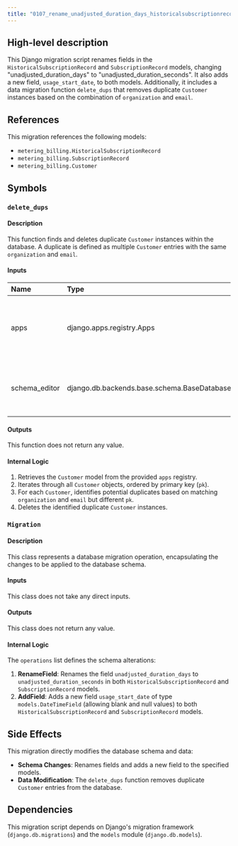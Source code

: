 ```yaml
---
title: "0107_rename_unadjusted_duration_days_historicalsubscriptionrecord_unadjusted_duration_seconds_and_more.py"
---
```


## High-level description
This Django migration script renames fields in the `HistoricalSubscriptionRecord` and `SubscriptionRecord` models, changing "unadjusted_duration_days" to "unadjusted_duration_seconds". It also adds a new field, `usage_start_date`, to both models. Additionally, it includes a data migration function `delete_dups` that removes duplicate `Customer` instances based on the combination of `organization` and `email`.

## References
This migration references the following models:

* `metering_billing.HistoricalSubscriptionRecord`
* `metering_billing.SubscriptionRecord`
* `metering_billing.Customer`

## Symbols

### `delete_dups`
#### Description
This function finds and deletes duplicate `Customer` instances within the database. A duplicate is defined as multiple `Customer` entries with the same `organization` and `email`. 

#### Inputs
| Name | Type | Description |
|:-----|:-----|:------------|
| apps | django.apps.registry.Apps | The Apps registry, providing access to the application's models. |
| schema_editor | django.db.backends.base.schema.BaseDatabaseSchemaEditor | An object for managing database schema alterations. |

#### Outputs
This function does not return any value.

#### Internal Logic
1. Retrieves the `Customer` model from the provided `apps` registry.
2. Iterates through all `Customer` objects, ordered by primary key (`pk`).
3. For each `Customer`, identifies potential duplicates based on matching `organization` and `email` but different `pk`.
4. Deletes the identified duplicate `Customer` instances.

### `Migration`
#### Description
This class represents a database migration operation, encapsulating the changes to be applied to the database schema.

#### Inputs
This class does not take any direct inputs.

#### Outputs
This class does not return any value.

#### Internal Logic
The `operations` list defines the schema alterations:

1. **RenameField**: Renames the field `unadjusted_duration_days` to `unadjusted_duration_seconds` in both `HistoricalSubscriptionRecord` and `SubscriptionRecord` models.
2. **AddField**: Adds a new field `usage_start_date` of type `models.DateTimeField` (allowing blank and null values) to both `HistoricalSubscriptionRecord` and `SubscriptionRecord` models. 

## Side Effects
This migration directly modifies the database schema and data:

* **Schema Changes**: Renames fields and adds a new field to the specified models.
* **Data Modification**: The `delete_dups` function removes duplicate `Customer` entries from the database.

## Dependencies
This migration script depends on Django's migration framework (`django.db.migrations`) and the `models` module (`django.db.models`). 
